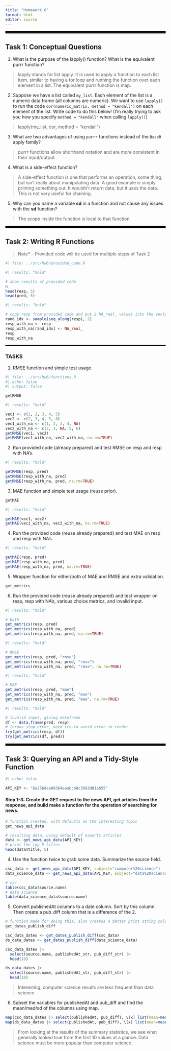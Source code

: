 ```yaml
---
title: "Homework 6"
format: html
editor: source
---
```


<hr style="border: 3px solid black;" />

## Task 1: Conceptual Questions
1. What is the purpose of the lapply() function? What is the equivalent purrr function?

> lapply stands for list apply. It is used to apply a function to each list item, similar to having a for loop and running the function over each element in a list. The equivalent purrr function is map.

2. Suppose we have a list called `my_list`. Each element of the list is a numeric data frame (all columns are numeric). We want to use `lapply()` to run the code `cor(numeric_matrix, method = "kendall")` on each element of the list. Write code to do this below! (I'm really trying to ask you how you specify `method = "kendall"` when calling `lapply()`)

> lapply(my_list, cor, method = "kendall")

3. What are two advantages of using `purrr` functions instead of the `BaseR` apply family?

> purrr functions allow shorthand notation and are more consistent in their input/output.

4. What is a side-effect function?

> A side-effect function is one that performs an operation, some thing, but isn't really about manipulating data. A good example is simply printing something out. It wouldn't return data, but it uses the data. This is not very useful for chaining.

5. Why can you name a variable **sd** in a function and not cause any issues with the **sd** function?

> The scope inside the function is local to that function.

<hr style="border: 3px solid black;" />

## Task 2: Writing R Functions

> Note* - Provided code will be used for multiple steps of Task 2

```r
#| file: ../src/hw6/provided_code.R
```

```r
#| results: "hold"

# show results of provided code
n
head(resp, 5)
head(pred, 5)
```

```r
#| results: "hold"

# copy resp from provided code and put 2 NA_real_ values into the vector
rand_idx <- sample(seq_along(resp), 2)
resp_with_na <- resp
resp_with_na[rand_idx] <- NA_real_
resp
resp_with_na
```

<hr style="border: 1px solid black;" />

### TASKS

1. RMSE function and simple test usage.
```r
#| file: ../src/hw6/functions.R
#| echo: false
#| output: false
```

```r
getRMSE
```

```r
#| results: "hold"

vec1 <- c(1, 2, 3, 4, 5)
vec2 <- c(2, 3, 4, 5, 6)
vec1_with_na <- c(1, 2, 3, 4, NA)
vec2_with_na <- c(2, 3, NA, 5, 6)
getRMSE(vec1, vec2)
getRMSE(vec1_with_na, vec2_with_na, na.rm=TRUE)
```

2. Run provided code (already prepared) and test RMSE on resp and resp with NA's.


```r
#| results: "hold"

getRMSE(resp, pred)
getRMSE(resp_with_na, pred)
getRMSE(resp_with_na, pred, na.rm=TRUE)
```


3. MAE function and simple test usage (reuse prior).
```r
getMAE
```

```r
#| results: "hold"

getMAE(vec1, vec2)
getMAE(vec1_with_na, vec2_with_na, na.rm=TRUE)
```

4. Run the provided code (reuse already prepared) and test MAE on resp and resp with NA's.
```r
#| results: "hold"

getMAE(resp, pred)
getMAE(resp_with_na, pred)
getMAE(resp_with_na, pred, na.rm=TRUE)
```


5. Wrapper function for either/both of MAE and RMSE and extra validation.
```r
get_metrics
```

6. Run the provided code (reuse already prepared) and test wrapper on resp, resp with NA's, various choice metrics, and invalid input.
```r
#| results: "hold"

# both
get_metrics(resp, pred)
get_metrics(resp_with_na, pred)
get_metrics(resp_with_na, pred, na.rm=TRUE)

```

```r
#| results: "hold"

# RMSE
get_metrics(resp, pred, "rmse")
get_metrics(resp_with_na, pred, "rmse")
get_metrics(resp_with_na, pred, "rmse", na.rm=TRUE)

```

```r
#| results: "hold"

# MAE
get_metrics(resp, pred, "mae")
get_metrics(resp_with_na, pred, "mae")
get_metrics(resp_with_na, pred, "mae", na.rm=TRUE)

```

```r
#| results: "hold"

# invalid input, giving dataframe
df <- data.frame(pred, resp)
# throws stop error, need try-to avoid error in render
try(get_metrics(resp, df))
try(get_metrics(df, pred))
```

<hr style="border: 3px solid black;" />

## Task 3: Querying an API and a Tidy-Style Function

```r
#| echo: false

API_KEY <- "ba25bdea09364eeabcb8c3683d81eb55"
```

#### Step 1-3: Create the GET request to the news API, get articles from the response, and build make a function for the operation of searching for news.

```r
# function created, with defaults as the interesting topic
get_news_api_data
```

```r
# resulting data, using default of esports articles
data <- get_news_api_data(API_KEY)
# print the top 5 titles
head(data$title, 5)
```

4. Use the function twice to grab some data. Summarize the source field.

```r
csc_data <- get_news_api_data(API_KEY, subject="computer%20science")
data_science_data <- get_news_api_data(API_KEY, subject="data%20science")

# csc
table(csc_data$source.name)
# data science
table(data_science_data$source.name)


```

5. Convert publishedAt columns to a date column. Sort by this column. Then create a pub_diff column that is a difference of the 2.

```r
# function made for doing this, also creates a better print string column for the 2
get_dates_publish_diff
```


```r

csc_data_dates <- get_dates_publish_diff(csc_data)
ds_data_dates <- get_dates_publish_diff(data_science_data)

csc_data_dates |>
  select(source.name, publishedAt_str, pub_diff_str) |>
  head(10)

ds_data_dates |>
  select(source.name, publishedAt_str, pub_diff_str) |>
  head(10)
```

> Interesting, computer science results are less frequent than data science.

6. Subset the variables for publishedAt and pub_diff and find the mean/med/sd of the columns using map.

```r
map(csc_data_dates |> select(publishedAt, pub_diff), \(x) list(mean=mean(x, na.rm=TRUE), median=median(x, na.rm=TRUE), sd=sd(x, na.rm=TRUE)))
map(ds_data_dates |> select(publishedAt, pub_diff), \(x) list(mean=mean(x, na.rm=TRUE), median=median(x, na.rm=TRUE), sd=sd(x, na.rm=TRUE)))
```

> From looking at the results of the summary statistics, we see what generally looked true from the first 10 values at a glance. Data science must be more popular than computer science.

